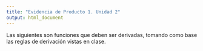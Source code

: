 ```yaml
---
title: "Evidencia de Producto 1. Unidad 2"
output: html_document
---
```


Las siguientes son funciones que deben ser derivadas, tomando como base las reglas de derivación vistas en clase.
